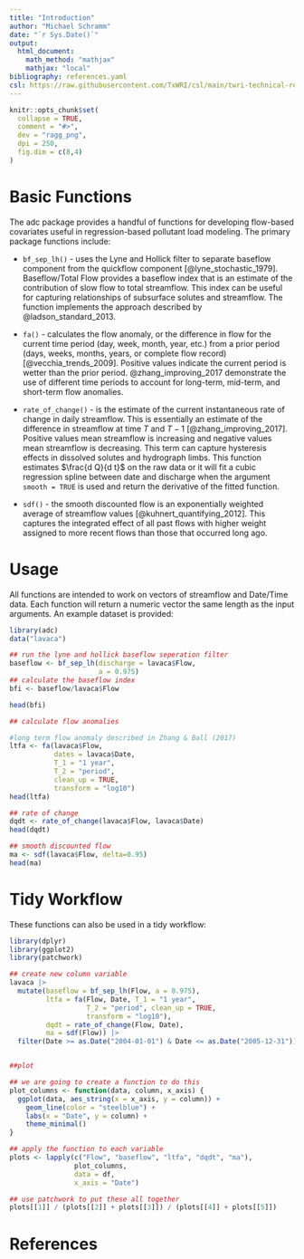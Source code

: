 ```yaml
---
title: "Introduction"
author: "Michael Schramm"
date: "`r Sys.Date()`"
output:
  html_document:
    math_method: "mathjax"
    mathjax: "local"
bibliography: references.yaml
csl: https://raw.githubusercontent.com/TxWRI/csl/main/twri-technical-report.csl
---
```


```r
knitr::opts_chunk$set(
  collapse = TRUE,
  comment = "#>",
  dev = "ragg_png",
  dpi = 250,
  fig.dim = c(8,4)
)
```

# Basic Functions

The adc package provides a handful of functions for developing
flow-based covariates useful in regression-based pollutant load
modeling. The primary package functions include:

-   `bf_sep_lh()` - uses the Lyne and Hollick filter to separate
    baseflow component from the quickflow component
    [@lyne_stochastic_1979]. Baseflow/Total Flow provides a baseflow
    index that is an estimate of the contribution of slow flow to total
    streamflow. This index can be useful for capturing relationships of
    subsurface solutes and streamflow. The function implements the
    approach described by @ladson_standard_2013.

-   `fa()` - calculates the flow anomaly, or the difference in flow for
    the current time period (day, week, month, year, etc.) from a prior
    period (days, weeks, months, years, or complete flow record)
    [@vecchia_trends_2009]. Positive values indicate the current period
    is wetter than the prior period. @zhang_improving_2017 demonstrate the use
    of different time periods to account for long-term, mid-term, and short-term
    flow anomalies.

-   `rate_of_change()` - is the estimate of the current instantaneous
    rate of change in daily streamflow. This is essentially an estimate
    of the difference in streamflow at time $T$ and $T-1$ 
    [@zhang_improving_2017]. Positive values mean streamflow is increasing and 
    negative values mean streamflow is decreasing. This term can capture 
    hysteresis effects in dissolved solutes and hydrograph limbs. This function 
    estimates $\frac{d Q}{d t}$ on the raw data or it will fit a cubic 
    regression spline between date and discharge when the argument 
    `smooth = TRUE` is used and return the derivative of the fitted function.

-   `sdf()` - the smooth discounted flow is an exponentially weighted
    average of streamflow values [@kuhnert_quantifying_2012]. This
    captures the integrated effect of all past flows with higher weight
    assigned to more recent flows than those that occurred long ago.

# Usage
All functions are intended to work on vectors of streamflow and
Date/Time data. Each function will return a numeric vector the same
length as the input arguments. An example dataset is provided:

```r
library(adc)
data("lavaca")

## run the lyne and hollick baseflow seperation filter
baseflow <- bf_sep_lh(discharge = lavaca$Flow,
                      a = 0.975)
## calculate the baseflow index
bfi <- baseflow/lavaca$Flow

head(bfi)

## calculate flow anomalies

#long term flow anomaly described in Zhang & Ball (2017)
ltfa <- fa(lavaca$Flow,
           dates = lavaca$Date,
           T_1 = "1 year",
           T_2 = "period",
           clean_up = TRUE,
           transform = "log10")
head(ltfa)

## rate of change
dqdt <- rate_of_change(lavaca$Flow, lavaca$Date)
head(dqdt)

## smooth discounted flow
ma <- sdf(lavaca$Flow, delta=0.95)
head(ma)

```


# Tidy Workflow

These functions can also be used in a tidy workflow:

```r
library(dplyr)
library(ggplot2)
library(patchwork)

## create new column variable
lavaca |> 
  mutate(baseflow = bf_sep_lh(Flow, a = 0.975),
         ltfa = fa(Flow, Date, T_1 = "1 year",
                   T_2 = "period", clean_up = TRUE,
                   transform = "log10"),
         dqdt = rate_of_change(Flow, Date),
         ma = sdf(Flow)) |> 
  filter(Date >= as.Date("2004-01-01") & Date <= as.Date("2005-12-31"))-> df


##plot

## we are going to create a function to do this
plot_columns <- function(data, column, x_axis) {
  ggplot(data, aes_string(x = x_axis, y = column)) +
    geom_line(color = "steelblue") +
    labs(x = "Date", y = column) +
    theme_minimal()
}

## apply the function to each variable
plots <- lapply(c("Flow", "baseflow", "ltfa", "dqdt", "ma"),
                plot_columns,
                data = df,
                x_axis = "Date")

## use patchwork to put these all together
plots[[1]] / (plots[[2]] + plots[[3]]) / (plots[[4]] + plots[[5]])
```

# References
